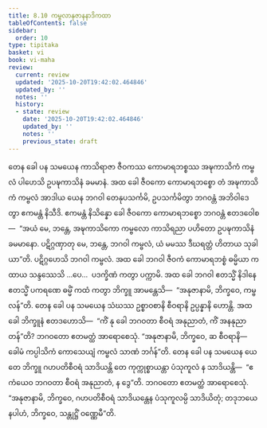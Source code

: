 ```yaml
---
title: 8.10 ကမ္ဗလာနုဇာနနာဒိကထာ
tableOfContents: false
sidebar:
  order: 10
type: tipitaka
basket: vi
book: vi-maha
review:
  current: review
  updated: '2025-10-20T19:42:02.464846'
  updated_by: ''
  notes: ''
  history:
  - state: review
    date: '2025-10-20T19:42:02.464846'
    updated_by: ''
    notes: ''
    previous_state: draft
---
```



<DynamicBreadcrumb />


<ReviewStatus review={frontmatter.review} showDetails={true} />

<HypothesisAnnotation frontmatter={frontmatter} />

<Division number="338" book="vi-maha" e="ch" v="3" p="393">

<Paragraph number="1594" book="vi-maha">
တေန ခေါ ပန သမယေန ကာသိရာဇာ ဇီဝကဿ ကောမာရဘစ္စဿ အဍ္ဎကာသိကံ ကမ္ဗလံ ပါဟေသိ ဥပဍ္ဎကာသိနံ ခမမာနံ. အထ ခေါ ဇီဝကော ကောမာရဘစ္စော တံ အဍ္ဎကာသိကံ ကမ္ဗလံ အာဒါယ ယေန ဘဂဝါ တေနုပသင်္ကမိ, ဥပသင်္ကမိတွာ ဘဂဝန္တံ အဘိဝါဒေတွာ ဧကမန္တံ နိသီဒိ. ဧကမန္တံ နိသိန္နော ခေါ ဇီဝကော ကောမာရဘစ္စော ဘဂဝန္တံ ဧတဒဝေါစ—  “အယံ မေ, ဘန္တေ, အဍ္ဎကာသိကော ကမ္ဗလော ကာသိရညာ ပဟိတော ဥပဍ္ဎကာသိနံ ခမမာနော. ပဋိဂ္ဂဏှာတု မေ, ဘန္တေ, ဘဂဝါ ကမ္ဗလံ, ယံ မမဿ ဒီဃရတ္တံ ဟိတာယ သုခါယာ”တိ. ပဋိဂ္ဂဟေသိ ဘဂဝါ ကမ္ဗလံ. အထ ခေါ ဘဂဝါ ဇီဝကံ ကောမာရဘစ္စံ ဓမ္မိယာ ကထာယ သန္ဒဿေသိ …ပေ…  ပဒက္ခိဏံ ကတွာ ပက္ကာမိ. အထ ခေါ ဘဂဝါ ဧတသ္မိံ နိဒါနေ ဧတသ္မိံ ပကရဏေ ဓမ္မိံ ကထံ ကတွာ ဘိက္ခူ အာမန္တေသိ—  “အနုဇာနာမိ, ဘိက္ခဝေ, ကမ္ဗလန်”တိ.
</Paragraph>

</Division>
<Division number="339" book="vi-maha" e="ch" v="3" p="393">

<Paragraph number="1595" book="vi-maha">
တေန ခေါ ပန သမယေန သံဃဿ ဥစ္စာဝစာနိ စီဝရာနိ ဥပ္ပန္နာနိ ဟောန္တိ. အထ ခေါ ဘိက္ခူနံ ဧတဒဟောသိ—  “ကိံ နု ခေါ ဘဂဝတာ စီဝရံ အနုညာတံ, ကိံ အနနုညာတန်”တိ? ဘဂဝတော ဧတမတ္ထံ အာရောစေသုံ. “အနုဇာနာမိ, ဘိက္ခဝေ, ဆ စီဝရာနိ—  ခေါမံ ကပ္ပါသိကံ ကောသေယျံ ကမ္ဗလံ သာဏံ ဘင်္ဂန်”တိ.
</Paragraph>

</Division>
<Division number="340" book="vi-maha" e="ch" v="3" p="394">

<Paragraph number="1596" book="vi-maha">
တေန ခေါ ပန သမယေန ယေ တေ ဘိက္ခူ ဂဟပတိစီဝရံ သာဒိယန္တိ တေ ကုက္ကုစ္စာယန္တာ ပံသုကူလံ န သာဒိယန္တိ—  “ဧကံယေဝ ဘဂဝတာ စီဝရံ အနုညာတံ, န ဒွေ”တိ. ဘဂဝတော ဧတမတ္ထံ အာရောစေသုံ. “အနုဇာနာမိ, ဘိက္ခဝေ, ဂဟပတိစီဝရံ သာဒိယန္တေန ပံသုကူလမ္ပိ သာဒိယိတုံ; တဒုဘယေနပါဟံ, ဘိက္ခဝေ, သန္တုဋ္ဌိံ ဝဏ္ဏေမီ”တိ.
</Paragraph>
</Division>